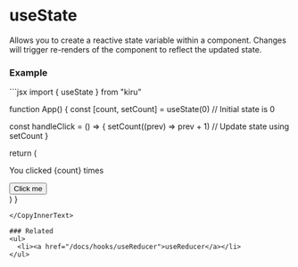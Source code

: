 
# useState

Allows you to create a reactive state variable within a component.
Changes will trigger re-renders of the component to reflect the 
updated state.


### Example

<CopyInnerText>
```jsx
import { useState } from "kiru"

function App() {
  const [count, setCount] = useState(0) // Initial state is 0

  const handleClick = () => {
    setCount((prev) => prev + 1) // Update state using setCount
  }

  return (
    <div>
      <p>You clicked {count} times</p>
      <button onclick={handleClick}>Click me</button>
    </div>
  )
}
```
</CopyInnerText>

### Related
<ul>
  <li><a href="/docs/hooks/useReducer">useReducer</a></li>
</ul>